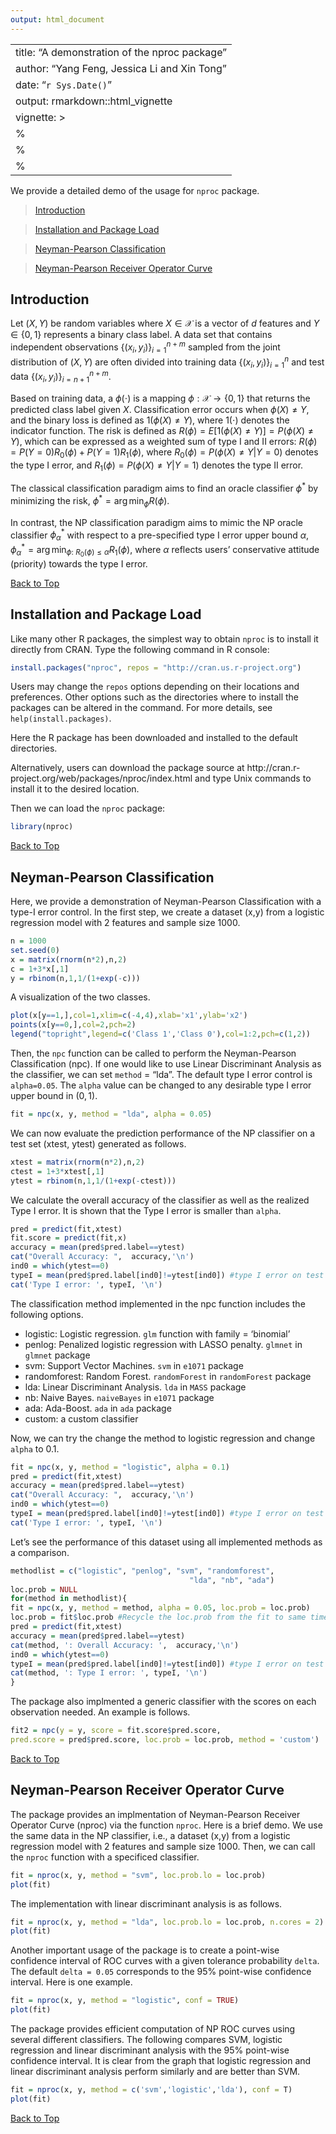 ```yaml
---
output: html_document
---
```

<a id="top"></a>

---
title: "A demonstration of the nproc package"
author: "Yang Feng, Jessica Li and Xin Tong"
date: "`r Sys.Date()`"
output: rmarkdown::html_vignette
vignette: >
  %\VignetteIndexEntry{Vignette Title}
  %\VignetteEngine{knitr::rmarkdown}
  %\VignetteEncoding{UTF-8}
---

We provide a detailed demo of the usage for `nproc` package. 

> [Introduction](#intro)

> [Installation and Package Load](#install)

> [Neyman-Pearson Classification](#npc)

> [Neyman-Pearson Receiver Operator Curve](#nproc)

<a id="intro"></a>

## Introduction 

Let $(X, Y)$ be random variables where $X\in \mathcal{X}$ is a vector of $d$ features and $Y \in \{0,1\}$ represents a binary class label. A data set that contains independent observations $\{(x_i, y_i)\}_{i=1}^{n+m}$ sampled from the joint distribution of $(X, Y)$ are often divided into training data $\{(x_i, y_i)\}_{i=1}^{n}$ and test data $\{(x_i, y_i)\}_{i=n+1}^{n+m}$. 

Based on training data, a \textit{classifier} $\phi(\cdot)$ is a mapping $\phi: \mathcal{X}\rightarrow \{0,1\}$ that returns the predicted class label given $X$. Classification error occurs when $\phi(X)\neq Y$, and the binary loss is defined as $1(\phi(X)\neq Y)$, where $1(\cdot)$ denotes the indicator function. 
The risk is defined as
$R(\phi)= E[1(\phi(X)\neq Y)]=P(\phi(X)\neq Y)$, which can be expressed as a weighted sum of type I and II errors:
$R(\phi)=P(Y=0)R_0(\phi)+P(Y=1)R_1(\phi),$ 
where
$R_0(\phi)=P(\phi(X)\neq Y|Y=0)$ denotes the type I error, and $R_1(\phi)=P(\phi(X)\neq Y|Y=1)$ denotes the type II error.

The classical classification paradigm aims to find an  oracle classifier $\phi^*$ by minimizing the risk, $\phi^*=\arg\min_{\phi}R(\phi)$.

In contrast, the NP classification paradigm aims to mimic the NP oracle classifier ${\phi}^*_\alpha$ with respect to a pre-specified type I error upper bound $\alpha$, 
$\phi^*_\alpha=\arg\min_{\phi:~R_0(\phi)\leq\alpha}R_1(\phi)$, where $\alpha$ reflects users' conservative attitude (priority) towards the type I error. 

<a id="install"></a>

[Back to Top](#top)

## Installation and Package Load
 
Like many other R packages, the simplest way to obtain `nproc` is to install it directly from CRAN. Type the following command in R console:

```r
install.packages("nproc", repos = "http://cran.us.r-project.org")
```

Users may change the `repos` options depending on their locations and preferences. Other options such as the directories where to install the packages can be altered in the command. For more details, see `help(install.packages)`.

Here the R package has been downloaded and installed to the default directories.

Alternatively, users can download the package source at http://cran.r-project.org/web/packages/nproc/index.html and type Unix commands to install it to the desired location.


Then we can load the `nproc` package:
```r
library(nproc)
```
[Back to Top](#top)

<a id="npc"></a>

## Neyman-Pearson Classification

Here, we provide a demonstration of Neyman-Pearson Classification with a type-I error control. In the first step, we create a dataset (x,y) from a logistic regression model with 2 features and sample size 1000. 
```r
n = 1000
set.seed(0)
x = matrix(rnorm(n*2),n,2)
c = 1+3*x[,1]
y = rbinom(n,1,1/(1+exp(-c)))
```
A visualization of the two classes.

```r
plot(x[y==1,],col=1,xlim=c(-4,4),xlab='x1',ylab='x2')
points(x[y==0,],col=2,pch=2)
legend("topright",legend=c('Class 1','Class 0'),col=1:2,pch=c(1,2))
```

Then, the `npc` function can be called to perform the Neyman-Pearson Classification (npc). If one would like to use Linear Discriminant Analysis as the classifier, we can set `method` = "lda". The default type I error control is `alpha=0.05`. The `alpha` value can be changed to any desirable type I error upper bound in $(0,1)$. 

```r
fit = npc(x, y, method = "lda", alpha = 0.05)
```
We can now evaluate the prediction performance of the NP classifier on a test set (xtest, ytest) generated as follows. 

```r
xtest = matrix(rnorm(n*2),n,2)
ctest = 1+3*xtest[,1]
ytest = rbinom(n,1,1/(1+exp(-ctest)))
```
We calculate the overall accuracy of the classifier as well as the realized Type I error. It is shown that the Type I error is smaller than `alpha`. 
```r
pred = predict(fit,xtest)
fit.score = predict(fit,x)
accuracy = mean(pred$pred.label==ytest)
cat("Overall Accuracy: ",  accuracy,'\n')
ind0 = which(ytest==0)
typeI = mean(pred$pred.label[ind0]!=ytest[ind0]) #type I error on test set
cat('Type I error: ', typeI, '\n')
```
The classification method implemented in the npc function includes the following options.

- logistic: Logistic regression. `glm` function with family = 'binomial'
- penlog: Penalized logistic regression with LASSO penalty. `glmnet` in `glmnet` package
- svm: Support Vector Machines. `svm` in `e1071` package
- randomforest: Random Forest. `randomForest` in `randomForest` package
- lda: Linear Discriminant Analysis. `lda` in `MASS` package
- nb: Naive Bayes. `naiveBayes` in `e1071` package
- ada: Ada-Boost. `ada` in `ada` package
- custom: a custom classifier

Now, we can try the change the method to logistic regression and change `alpha` to 0.1. 

```r
fit = npc(x, y, method = "logistic", alpha = 0.1)
pred = predict(fit,xtest)
accuracy = mean(pred$pred.label==ytest)
cat("Overall Accuracy: ",  accuracy,'\n')
ind0 = which(ytest==0)
typeI = mean(pred$pred.label[ind0]!=ytest[ind0]) #type I error on test set
cat('Type I error: ', typeI, '\n')
```

Let's see the performance of this dataset using all implemented methods as a comparison. 
```r
methodlist = c("logistic", "penlog", "svm", "randomforest",
                                        "lda", "nb", "ada")
loc.prob = NULL
for(method in methodlist){
fit = npc(x, y, method = method, alpha = 0.05, loc.prob = loc.prob)
loc.prob = fit$loc.prob #Recycle the loc.prob from the fit to same time for the next fit
pred = predict(fit,xtest)
accuracy = mean(pred$pred.label==ytest)
cat(method, ': Overall Accuracy: ',  accuracy,'\n')
ind0 = which(ytest==0)
typeI = mean(pred$pred.label[ind0]!=ytest[ind0]) #type I error on test set
cat(method, ': Type I error: ', typeI, '\n')
}

```

The package also implmented a generic classifier with the scores on each observation needed. An example is follows. 

```r
fit2 = npc(y = y, score = fit.score$pred.score,
pred.score = pred$pred.score, loc.prob = loc.prob, method = 'custom')
```
[Back to Top](#top)
<a id="nproc"></a>

## Neyman-Pearson Receiver Operator Curve

The package provides an implmentation of Neyman-Pearson Receiver Operator Curve (nproc) via the function `nproc`. Here is a brief demo. We use the same data in the NP classifier, i.e., a dataset (x,y) from a logistic regression model with 2 features and sample size 1000. Then, we can call the `nproc` function with a specificed classifier. 

```r
fit = nproc(x, y, method = "svm", loc.prob.lo = loc.prob)
plot(fit)
```

The implementation with linear discriminant analysis is as follows. 

```r
fit = nproc(x, y, method = "lda", loc.prob.lo = loc.prob, n.cores = 2)
plot(fit)
```

Another important usage of the package is to create a point-wise confidence interval of ROC curves with a given tolerance probability `delta`. The default `delta = 0.05` corresponds to the 95% point-wise confidence interval. Here is one example.

```r
fit = nproc(x, y, method = "logistic", conf = TRUE)
plot(fit)
```

The package provides efficient computation of NP ROC curves using several different classifiers. The following compares SVM, logistic regression and linear discriminant analysis with the 95% point-wise confidence interval. It is clear from the graph that logistic regression and linear discriminant analysis perform similarly and are better than SVM. 

```r
fit = nproc(x, y, method = c('svm','logistic','lda'), conf = T)
plot(fit)
```

[Back to Top](#top)
